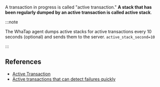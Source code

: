 A transaction in progress is called "active transaction." **A stack that has been regularly dumped by an active transaction is called active stack**.

:::note

The WhaTap agent dumps active stacks for active transactions every 10 seconds (optional) and sends them to the server. `active_stack_second=10`

:::


<Compactactivestacks /> 


<Backgroundthread /> 

## References

- [Active Transaction](https://brunch.co.kr/@leedongins/152)  
- [Active transactions that can detect failures quickly](https://brunch.co.kr/@leedongins/31)

